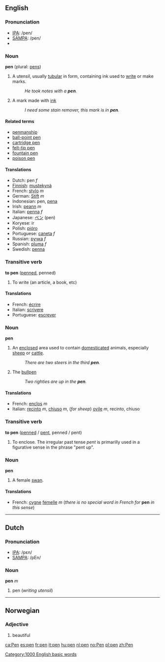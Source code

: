 ==English==
===Pronunciation===
*[[w:IPA|IPA]]: /pen/
*[[w:SAMPA|SAMPA]]: /pen/
*{{audio|en-us-inlandnorth-pen.ogg|Audio (US-Inland North)}}
===Noun===
'''pen''' (plural: [[pens]])

#A utensil, usually [[tubular]] in form, containing ink used to [[write]] or make marks.
#: ''He took notes with a '''pen'''.''
# A mark made with [[ink]]
#: ''I need some stain remover, this mark is in '''pen'''.''

====Related terms====
*[[penmanship]]
*[[ball-point pen]]
*[[cartridge pen]]
*[[felt-tip pen]]
*[[fountain pen]]
*[[poison pen]]

====Translations====
*Dutch: pen ''f''
*[[Finnish]]: [[mustekynä]]
*French: [[stylo]] ''m''
*German: [[Stift]] ''m''
*Indonesian: pen, [[pena]]
*Irish: [[peann]] ''m''
*Italian: [[penna]] ''f''
*Japanese: [[ペン]] (pen)
*Koryese: ir
*Polish: [[pióro]]
*Portuguese: [[caneta]] ''f''
*Russian: [[ручка]] ''f''
*Spanish: [[pluma]] ''f''
*Swedish: [[penna]]

===Transitive verb===
'''to pen''' ([[penned]], penned)

#To write (an article, a book, etc)

====Translations====
*French: [[écrire]]
*Italian: [[scrivere]]
*Portuguese: [[escrever]]

===Noun===
'''pen'''

#An [[enclose]]d area used to contain [[domesticated]] animals, especially [[sheep]] or [[cattle]].
#: ''There are two steers in the third '''pen'''.''
#{{baseball}} The [[bullpen]]
#: ''Two righties are up in the '''pen'''.''


====Translations====
*French: [[enclos]] ''m''
*Italian: [[recinto]] ''m'', [[chiuso]] ''m'', (''for sheep'') [[ovile]] ''m'', recinto, chiuso

===Transitive verb===
'''to pen''' ([[penned]] / [[pent]], penned / pent)

#To enclose. The irregular past tense ''pent'' is primarilly used in a figurative sense in the phrase "pent up".

===Noun===
'''pen'''

#A female [[swan]].

====Translations====
*French: [[cygne]] [[femelle]] ''m'' (''there is no special word in French for'' '''pen''' ''in this sense'')

----
==Dutch==
===Pronunciation===
*[[w:IPA|IPA]]: /pεn/
*[[w:SAMPA|SAMPA]]: /pEn/

===Noun===
'''pen''' ''m''

#pen (''writing utensil'')

----
==Norwegian==

===Adjective===
#beautiful

[[Category:1000 English basic words]]

[[ca:Pen]]
[[es:pen]]
[[fr:pen]]
[[it:pen]]
[[hu:pen]]
[[nl:pen]]
[[no:Pen]]
[[pl:pen]]
[[zh:Pen]]